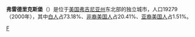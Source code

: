 {{noteTA
|G1=USState
}}
{{Infobox City
|official_name          = Fredericksburg, Virginia 
|nickname               = 
|chinese_name           = 弗雷德里克斯堡
|motto                  = 
|image_skyline          = 
|imagesize              = 
|image_caption          = 
|image_flag             = 
|image_seal             = 
|image_map              = VAMap-doton-Fredericksburg.PNG
|mapsize                = 250px
|map_caption            = Location in Virginia
|subdivision_type  = 國家
|subdivision_type1 = 州名
|subdivision_type2 = 城市
|subdivision_name  = [[美國|美國]]
|subdivision_name1 = [[弗吉尼亚州|弗吉尼亚州]]
|subdivision_name2 = [[独立市|独立市]]*
|leader_title           = [[市长|市长]]
|leader_name            = Thomas Tomzak
|established_title  = 创建
|established_title2 = 建市 
|established_date  = 1728年
|established_date2 = 1781年
|area_magnitude         =  
|area_total_sq_mi        = 10.5
|area_total             = 27.2
|area_land_sq_mi         = 10.5
|area_land              = 27.2
|area_water_sq_mi        = 0
|area_water             = 0
|area_urban_sq_mi        =
|area_urban             =
|area_metro_sq_mi        =
|area_metro             =
|population_as_of       = 2000年
|population_note        = 
|population_total       = 19279
|population_metro       = 
|population_urban       = 
|population_density     = 707.6
|population_density_sq_mi = 1833.0
|timezone               = [[北美东部时区|北美东部时区]] 
|utc_offset             = -5
|timezone_DST           = [[北美东部时区|北美东部夏令时]]
|utc_offset_DST         = -4
|latd=38 |latm=18 |lats=6.5 |latNS= N
|longd=77 |longm=28|longs=15 |longEW= W
|elevation              = 18
|elevation_ft           = 59<!--usgs.gov-->
|website                = [http://www.fredericksburgva.gov City of Fredericksburg, VA]
|footnotes              = <nowiki>*</nowiki> [[Independent_City|Independent]] from Spotsylvania County.
}}
'''弗雷德里克斯堡'''（{{lang-en|Fredericksburg}}）是位于[[美国|美国]][[弗吉尼亚州|弗吉尼亚州]]东北部的独立城市，人口19279（2000年），其中[[白人|白人]]占73.18%、[[非裔美国人|非裔美国人]]占20.41%、[[亚裔美国人|亚裔美国人]]占1.51%。
{{弗吉尼亚州}}
[[Category:弗吉尼亚州城市|F]]